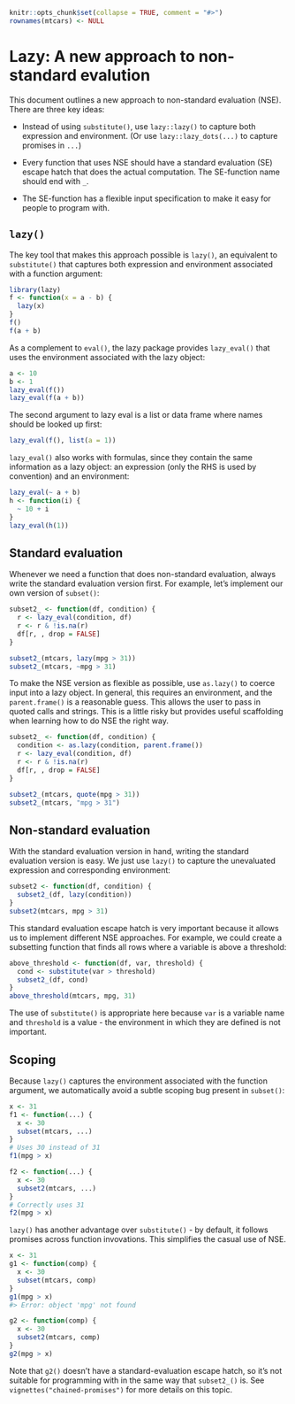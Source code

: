 <!-- 
%\VignetteEngine{knitr::knitr}
%\VignetteIndexEntry{Lazy: a new approach to NSE}
-->

```r
knitr::opts_chunk$set(collapse = TRUE, comment = "#>")
rownames(mtcars) <- NULL
```

# Lazy: A new approach to non-standard evalution

This document outlines a new approach to non-standard evaluation (NSE). There are three key ideas:

* Instead of using `substitute()`, use `lazy::lazy()` to capture both expression
  and environment. (Or use `lazy::lazy_dots(...)` to capture promises in `...`)
  
* Every function that uses NSE should have a standard evaluation (SE) escape 
  hatch that does the actual computation. The SE-function name should end with 
  `_`.
  
* The SE-function has a flexible input specification to make it easy for people
  to program with.

## `lazy()`

The key tool that makes this approach possible is `lazy()`, an equivalent to `substitute()` that captures both expression and environment associated with a function argument:

```r
library(lazy)
f <- function(x = a - b) {
  lazy(x)
}
f()
f(a + b)
```

As a complement to `eval()`, the lazy package provides `lazy_eval()` that uses the environment associated with the lazy object:

```r
a <- 10
b <- 1
lazy_eval(f())
lazy_eval(f(a + b))
```

The second argument to lazy eval is a list or data frame where names should be looked up first:

```r
lazy_eval(f(), list(a = 1))
```

`lazy_eval()` also works with formulas, since they contain the same information as a lazy object: an expression (only the RHS is used by convention) and an environment:

```r
lazy_eval(~ a + b)
h <- function(i) {
  ~ 10 + i
}
lazy_eval(h(1))
```

## Standard evaluation

Whenever we need a function that does non-standard evaluation, always write the standard evaluation version first. For example, let's implement our own version of `subset()`:

```r
subset2_ <- function(df, condition) {
  r <- lazy_eval(condition, df)
  r <- r & !is.na(r)
  df[r, , drop = FALSE]
} 

subset2_(mtcars, lazy(mpg > 31))
subset2_(mtcars, ~mpg > 31)
```

To make the NSE version as flexible as possible, use `as.lazy()` to coerce input into a lazy object. In general, this requires an environment, and the `parent.frame()` is a reasonable guess. This allows the user to pass in quoted calls and strings. This is a little risky but provides useful scaffolding when learning how to do NSE the right way.

```r
subset2_ <- function(df, condition) {
  condition <- as.lazy(condition, parent.frame())
  r <- lazy_eval(condition, df)
  r <- r & !is.na(r)
  df[r, , drop = FALSE]
} 

subset2_(mtcars, quote(mpg > 31))
subset2_(mtcars, "mpg > 31")
```

## Non-standard evaluation

With the standard evaluation version in hand, writing the standard evaluation version is easy. We just use `lazy()` to capture the unevaluated expression and corresponding environment:

```r
subset2 <- function(df, condition) {
  subset2_(df, lazy(condition))
}
subset2(mtcars, mpg > 31)
```

This standard evaluation escape hatch is very important because it allows us to implement different NSE approaches. For example, we could create a subsetting function that finds all rows where a variable is above a threshold:

```r
above_threshold <- function(df, var, threshold) {
  cond <- substitute(var > threshold)
  subset2_(df, cond)
}
above_threshold(mtcars, mpg, 31)
```

The use of `substitute()` is appropriate here because `var` is a variable name and `threshold` is a value - the environment in which they are defined is not important.

## Scoping

Because `lazy()` captures the environment associated with the function argument, we automatically avoid a subtle scoping bug present in `subset()`:
  
```r
x <- 31
f1 <- function(...) {
  x <- 30
  subset(mtcars, ...)
}
# Uses 30 instead of 31
f1(mpg > x)

f2 <- function(...) {
  x <- 30
  subset2(mtcars, ...)
}
# Correctly uses 31
f2(mpg > x)
```

`lazy()` has another advantage over `substitute()` - by default, it follows promises across function invovations. This simplifies the casual use of NSE.

```r
x <- 31
g1 <- function(comp) {
  x <- 30
  subset(mtcars, comp)
}
g1(mpg > x)
#> Error: object 'mpg' not found
```

```r
g2 <- function(comp) {
  x <- 30
  subset2(mtcars, comp)
}
g2(mpg > x)
```

Note that `g2()` doesn't have a standard-evaluation escape hatch, so it's not suitable for programming with in the same way that `subset2_()` is.  See `vignettes("chained-promises")` for more details on this topic.

